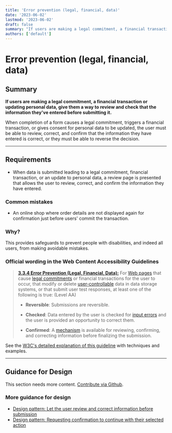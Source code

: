 ```yaml
---
title: 'Error prevention (legal, financial, data)'
date: '2023-06-02'
lastmod: '2023-06-02'
draft: false
summary: "If users are making a legal commitment, a financial transaction or updating personal data, give them a way to review and check that the information they've entered before submitting it."
authors: ['default']
---
```


# Error prevention (legal, financial, data)

## Summary

**If users are making a legal commitment, a financial transaction or updating personal data, give them a way to review and check that the information they've entered before submitting it.**

When completion of a form causes a legal commitment, triggers a financial transaction, or gives consent for personal data to be updated, the user must be able to review, correct, and confirm that the information they have entered is correct, or they must be able to reverse the decision.

---

## Requirements

*   When data is submitted leading to a legal commitment, financial transaction, or an update to personal data, a review page is presented that allows the user to review, correct, and confirm the information they have entered.

### Common mistakes

*   An online shop where order details are not displayed again for confirmation just before users' commit the transaction.

### Why?

This provides safeguards to prevent people with disabilities, and indeed all users, from making avoidable mistakes.

### Official wording in the Web Content Accessibility Guidelines

> [**3.3.4 Error Prevention (Legal, Financial, Data):**](https://www.w3.org/TR/UNDERSTANDING-WCAG20/minimize-error-reversible.html) For [Web pages](https://www.w3.org/TR/UNDERSTANDING-WCAG20/minimize-error-reversible.html#webpagedef) that cause [legal commitments](https://www.w3.org/TR/UNDERSTANDING-WCAG20/minimize-error-reversible.html#legalcommitmentsdef) or financial transactions for the user to occur, that modify or delete [user-controllable](https://www.w3.org/TR/UNDERSTANDING-WCAG20/minimize-error-reversible.html#user-controllabledef) data in data storage systems, or that submit user test responses, at least one of the following is true: (Level AA)
>
> * **Reversible**: Submissions are reversible.
>
> * **Checked**: Data entered by the user is checked for [input errors](https://www.w3.org/TR/UNDERSTANDING-WCAG20/minimize-error-reversible.html#input-errordef) and the user is provided an opportunity to correct them.
>
> * **Confirmed**: A [mechanism](https://www.w3.org/TR/UNDERSTANDING-WCAG20/minimize-error-reversible.html#mechanismdef) is available for reviewing, confirming, and correcting information before finalizing the submission.

See the [W3C's detailed explanation of this guideline](https://www.w3.org/TR/UNDERSTANDING-WCAG20/minimize-error-reversible.html) with techniques and examples.

---

## Guidance for Design

This section needs more content. [Contribute via Github](https://github.com/web-accessibility-io/web-accessibility.io).

### More guidance for design

* [Design pattern: Let the user review and correct information before submission](https://www.w3.org/WAI/WCAG21/Techniques/general/G98)
* [Design pattern: Requesting confirmation to continue with their selected action](https://www.w3.org/WAI/WCAG21/Techniques/general/G168)
